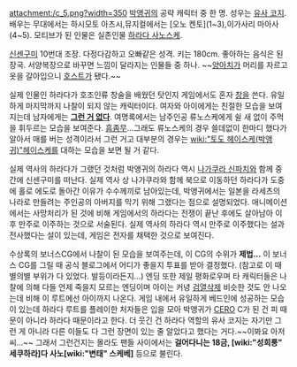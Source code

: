 attachment:/c_5.png?width=350
[[박앵귀]]의 공략 캐릭터 중 한 명. 성우는 [[유사 코지]].배우는 무대에서는 하시모토 아츠시,뮤지컬에서는 [오노 켄토](1~3),이가사리 마아사(4~5).
모티브가 된 인물은 실존인물 [[하라다 사노스케]].

[[신센구미]] 10번대 조장. 다정다감하고 오빠같은 성격. 키는 180cm. 좋아하는 음식은 된장국. 서양복장으로 바꾸면 느낌이 달라지는 인물들 중 하나. ~~[[양아치]]가 머리를 자르고 옷을 갈아입으니 [[호스트]]가 됐다.~~

실제 인물인 하라다가 호조인류 창술을 배웠던 탓인지 게임에서도 혼자 [[창]]을 쓴다. 유일하게 마지막까지 나찰이 되지 않는 캐릭터이다. 여자와 아이에게는 친절한 모습을 보여지는데 남자에게는 '''[[그런 거 없다]]'''. 여명록에서는 남주인공 류노스케에게 쉴 새 없이 주먹을 휘두르는 모습을 보여준다. [[흠좀무]]...그래도 류노스케의 경우 쓸데없이 한마디 했다가 알아서 매를 버는 성격이라서 그런 거고 대부분의 경우는 [[wiki:"토도 헤이스케(박앵귀)"헤이스케]]를 대하는 모습을 보면 될 거 같다. 

실제 역사의 하라다가 그랬던 것처럼 박앵귀의 하라다 역시 [[나가쿠라 신파치]]와 함께 중간에 신센구미를 떠난다. 실제 역사 상 나가쿠라와 함께 북으로 이동하던 하라다가 도중에 홀로 에도로 돌아간 이유가 수수께끼로 남아있는데, 박앵귀에서는 일본을 라세츠의 나라로 만들려는 주인공의 아버지를 막기 위해 그랬다는 점으로 설명되었다. 애니메이션에서는 사망처리가 된 것에 비해 게임에서의 하라다는 전쟁이 끝난 후에도 살아남아 이후 만주로 이주하는 것으로 서술된다. 실제 역사의 하라다 역시 만주로 이주했다는 설과 전사했다는 설이 있는데, 게임은 전자를 채택한 것으로 보여진다. 

수상록의 보너스CG에서 나찰이 된 모습을 보여주는데, 이 CG의 수위가 '''제법...'''
이 보너스 CG를 그릴 때 공식 블로그에서 어디가 좋을지 투표를 받아 결정했다. (참고로 이 때 별의별 부위가 다 있었다. 발등이라든지...)
엔딩 또한 제일 평화로우며 타 캐릭터들은 나찰에 의해 다들 언제 죽을지 모르는 엔딩이며 아이는 커녕 [[검열삭제]] 비슷한 것도 안 나오는데 비해 이 루트에선 아이까지 나온다.
게임 내에서 유일하게 베드인에 성공하는 모습이 있는데 하라다 루트를 플레이한 처자들은 입을 모아 박앵귀가 [[CERO]] C가 된 건 피 때문이 아니라 하라다 때문이라고 한다. 더 웃긴 건 하라다 역할의 유사 코지는 자기만 그런 게 아니라 다른 이들도 다 그런 장면이 있는 줄 알았다고 했다는 거다.~~이봐요 아저씨...~~ 그래서 그런건지는 몰라도 팬들 사이에서는 '''걸어다니는 18금, [wiki:"성희롱" 세쿠하라]다 사노[wiki:"변태" 스케베]''' 등으로 불린다. 
